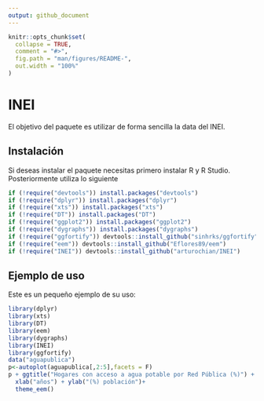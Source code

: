 ```yaml
---
output: github_document
---
```


<!-- README.md is generated from README.Rmd. Please edit that file -->

```r
knitr::opts_chunk$set(
  collapse = TRUE,
  comment = "#>",
  fig.path = "man/figures/README-",
  out.width = "100%"
)
```
# INEI

El objetivo del paquete es utilizar de forma sencilla la data del INEI.

## Instalación

Si deseas instalar el paquete necesitas primero instalar R y R Studio. Posteriormente utiliza lo siguiente

```r
if (!require("devtools")) install.packages("devtools")
if (!require("dplyr")) install.packages("dplyr")
if (!require("xts")) install.packages("xts")
if (!require("DT")) install.packages("DT")
if (!require("ggplot2")) install.packages("ggplot2")
if (!require("dygraphs")) install.packages("dygraphs")
if (!require("ggfortify")) devtools::install_github("sinhrks/ggfortify")
if (!require("eem")) devtools::install_github("Eflores89/eem")
if (!require("INEI")) devtools::install_github("arturochian/INEI")
```

## Ejemplo de uso

Este es un pequeño ejemplo de su uso:

```r
library(dplyr)
library(xts)
library(DT)
library(eem)
library(dygraphs)
library(INEI)
library(ggfortify)
data("aguapublica")
p<-autoplot(aguapublica[,2:5],facets = F)
p + ggtitle("Hogares con acceso a agua potable por Red Pública (%)") +
  xlab("años") + ylab("(%) población")+
  theme_eem()

```


